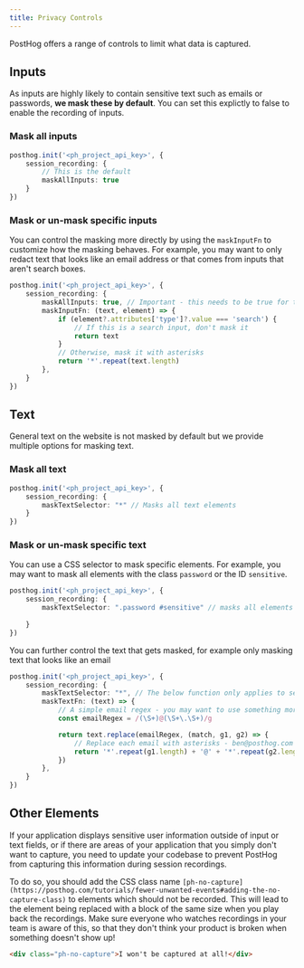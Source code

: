 ```yaml
---
title: Privacy Controls
---
```


PostHog offers a range of controls to limit what data is captured. 


## Inputs

As inputs are highly likely to contain sensitive text such as emails or passwords, **we mask these by default**. You can set this explictly to false to enable the recording of inputs.

### Mask all inputs

```ts
posthog.init('<ph_project_api_key>', {
    session_recording: {
        // This is the default
        maskAllInputs: true
    }
})
```

### Mask or un-mask specific inputs

You can control the masking more directly by using the `maskInputFn` to customize how the masking behaves. For example, you may want to only redact text that looks like an email address or that comes from inputs that aren't search boxes.

```ts
posthog.init('<ph_project_api_key>', {
    session_recording: {
        maskAllInputs: true, // Important - this needs to be true for the below function to be called
        maskInputFn: (text, element) => {
            if (element?.attributes['type']?.value === 'search') {
                // If this is a search input, don't mask it
                return text
            }
            // Otherwise, mask it with asterisks
            return '*'.repeat(text.length)
        },
    }
})
```

## Text

General text on the website is not masked by default but we provide multiple options for masking text.

### Mask all text

```ts
posthog.init('<ph_project_api_key>', {
    session_recording: {
        maskTextSelector: "*" // Masks all text elements
    }
})
```

### Mask or un-mask specific text

You can use a CSS selector to mask specific elements. For example, you may want to mask all elements with the class `password` or the ID `sensitive`.

```ts
posthog.init('<ph_project_api_key>', {
    session_recording: {
        maskTextSelector: ".password #sensitive" // masks all elements with the class "password" or the ID "sensitive"
        
    }
})
```

You can further control the text that gets masked, for example only masking text that looks like an email

```ts
posthog.init('<ph_project_api_key>', {
    session_recording: {
        maskTextSelector: "*", // The below function only applies to selected elements, so make sure to set to "*" if you want this to work globally
        maskTextFn: (text) => {
            // A simple email regex - you may want to use something more advanced
            const emailRegex = /(\S+)@(\S+\.\S+)/g

            return text.replace(emailRegex, (match, g1, g2) => {
                // Replace each email with asterisks - ben@posthog.com becomes ***@***********
                return '*'.repeat(g1.length) + '@' + '*'.repeat(g2.length)
            })
        },
    }
})
```



## Other Elements

If your application displays sensitive user information outside of input or text fields, or if there are areas of your application that you simply don't want to capture, you need to update your codebase to prevent PostHog from capturing this information during session recordings.

To do so, you should add the CSS class name `[ph-no-capture](https://posthog.com/tutorials/fewer-unwanted-events#adding-the-no-capture-class)` to elements which should not be recorded. This will lead to the element being replaced with a block of the same size when you play back the recordings. Make sure everyone who watches recordings in your team is aware of this, so that they don't think your product is broken when something doesn't show up!

```html
<div class="ph-no-capture">I won't be captured at all!</div>
```
